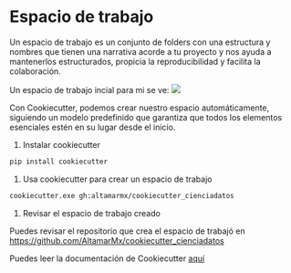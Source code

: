 # Espacio de trabajo

Un espacio de trabajo es un conjunto de folders con una estructura y nombres que tienen una narrativa acorde a tu proyecto y nos ayuda a mantenerlos estructurados, propicia la reproducibilidad y facilita la colaboración. 

Un espacio de trabajo incial para mi se ve:
![](../../img/meteorologico.png)


Con Cookiecutter, podemos crear nuestro  espacio automáticamente, siguiendo un modelo predefinido que garantiza que todos los elementos esenciales estén en su lugar desde el inicio.



1. Instalar cookiecutter
```bash
pip install cookiecutter
```
1. Usa cookiecutter para crear un espacio de trabajo
```bash 
cookiecutter.exe gh:altamarmx/cookiecutter_cienciadatos
```
1. Revisar el espacio de trabajo creado






::: {.callout-note }
Puedes revisar el repositorio que crea el espacio de trabajó en [https://github.com/AltamarMx/cookiecutter_cienciadatos](https://github.com/AltamarMx/cookiecutter_cienciadatos)
:::

::: {.callout-tip }
Puedes leer la documentación de Cookiecutter [aquí](https://cookiecutter.readthedocs.io/en/stable/
)
:::


